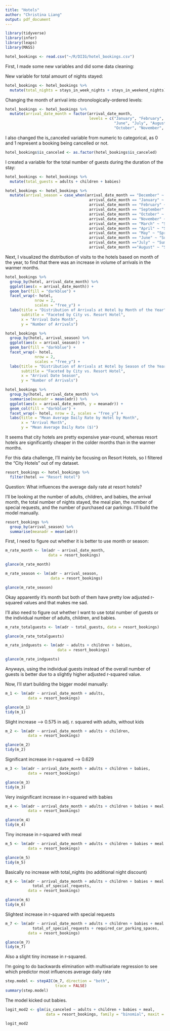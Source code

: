 ```yaml
---
title: "Hotels"
author: "Christina Liang"
output: pdf_document
---
```

```r
library(tidyverse)
library(infer)
library(leaps)
library(MASS)
```

```r
hotel_bookings <- read.csv("~/R/DIIG/hotel_bookings.csv")
```

First, I made some new variables and did some data cleaning:

New variable for total amount of nights stayed:
```r
hotel_bookings <- hotel_bookings %>%
  mutate(total_nights = stays_in_week_nights + stays_in_weekend_nights)
```

Changing the month of arrival into chronologically-ordered levels:
```r
hotel_bookings <- hotel_bookings %>%
  mutate(arrival_date_month = factor(arrival_date_month, 
                                     levels = c("January", "February", "March", "April", "May",
                                                "June", "July", "August", "September",
                                                "October", "November", "December")))
```

I also changed the is_canceled variable from numeric to categorical, as 0 and 1 represent a booking being cancelled or not.
```r
hotel_bookings$is_canceled <- as.factor(hotel_bookings$is_canceled)
```

I created a variable for the total number of guests during the duration of the stay:
```r
hotel_bookings <- hotel_bookings %>%
  mutate(total_guests = adults + children + babies)
```

```r
hotel_bookings <- hotel_bookings %>%
  mutate(arrival_season = case_when(arrival_date_month == "December" ~ "Winter", 
                                     arrival_date_month == "January" ~ "Winter",
                                     arrival_date_month == "February" ~ "Winter",
                                     arrival_date_month == "September" ~ "Fall", 
                                     arrival_date_month == "October" ~ "Fall", 
                                     arrival_date_month == "November" ~ "Fall",
                                     arrival_date_month == "March" ~ "Spring",
                                     arrival_date_month == "April" ~ "Spring", 
                                     arrival_date_month == "May" ~ "Spring",
                                     arrival_date_month == "June" ~ "Summer", 
                                     arrival_date_month =="July" ~ "Summer", 
                                     arrival_date_month =="August" ~ "Summer"))
```


Next, I visualized the distribution of visits to the hotels based on month of the year, to find that there was an increase in volume of arrivals in the warmer months.

```r
hotel_bookings %>%
  group_by(hotel, arrival_date_month) %>%
  ggplot(aes(x = arrival_date_month)) +
  geom_bar(fill = "darkblue") +
  facet_wrap(~ hotel, 
             nrow = 2, 
             scales = "free_y") +
  labs(title = "Distribution of Arrivals at Hotel by Month of the Year",
       subtitle = "Faceted by City vs. Resort Hotel",
       x = "Arrival Date Month",
       y = "Number of Arrivals")
```


```r
hotel_bookings %>%
  group_by(hotel, arrival_season) %>%
  ggplot(aes(x = arrival_season)) +
  geom_bar(fill = "darkblue") +
  facet_wrap(~ hotel, 
             nrow = 2, 
             scales = "free_y") +
  labs(title = "Distribution of Arrivals at Hotel by Season of the Year",
       subtitle = "Faceted by City vs. Resort Hotel",
       x = "Arrival Date Season",
       y = "Number of Arrivals")
```

```r
hotel_bookings %>%
  group_by(hotel, arrival_date_month) %>%
  summarise(meanadr = mean(adr)) %>%
  ggplot(aes(x = arrival_date_month, y = meanadr)) +
  geom_col(fill = "darkblue") +
  facet_wrap(~ hotel, nrow = 2, scales = "free_y") +
  labs(title = "Mean Average Daily Rate by Hotel by Month",
       x = "Arrival Month",
       y = "Mean Average Daily Rate ($)")
```
It seems that city hotels are pretty expensive year-round, whereas resort hotels are significantly cheaper in the colder months than in the warmer months.

For this data challenge, I'll mainly be focusing on Resort Hotels, so I filtered the "City Hotels" out of my dataset.
```r
resort_bookings <- hotel_bookings %>%
  filter(hotel == "Resort Hotel")
```


Question: What influences the average daily rate at resort hotels?

I'll be looking at the number of adults, children, and babies, the arrival month, the total number of nights stayed, the meal plan, the number of special requests, and the number of purchased car parkings. I'll build the model manually.

```r
resort_bookings %>%
  group_by(arrival_season) %>%
  summarise(meanadr = mean(adr))
```

First, I need to figure out whether it is better to use month or season:

```r
m_rate_month <- lm(adr ~ arrival_date_month,
                   data = resort_bookings)

glance(m_rate_month)
```

```r
m_rate_season <- lm(adr ~ arrival_season,
                    data = resort_bookings)

glance(m_rate_season)
```


Okay apparently it's month but both of them have pretty low adjusted r-squared values and that makes me sad.

I'll also need to figure out whether I want to use total number of guests or the individual number of adults, children, and babies.

```r
m_rate_totalguests <- lm(adr ~ total_guests, data = resort_bookings)

glance(m_rate_totalguests)
```

```r
m_rate_indguests <- lm(adr ~ adults + children + babies,
                       data = resort_bookings)

glance(m_rate_indguests)
```

Anyways, using the individual guests instead of the overall number of guests is better due to a slightly higher adjusted r-squared value.

Now, I'll start building the bigger model manually:


```r
m_1 <- lm(adr ~ arrival_date_month + adults,
          data = resort_bookings)

glance(m_1)
tidy(m_1)
```

Slight increase --> 0.575 in adj. r. squared with adults, without kids

```r
m_2 <- lm(adr ~ arrival_date_month + adults + children,
          data = resort_bookings)

glance(m_2)
tidy(m_2)
```

Significant increase in r-squared --> 0.629

```r
m_3 <- lm(adr ~ arrival_date_month + adults + children + babies,
          data = resort_bookings)

glance(m_3)
tidy(m_3)
```


Very insignificant increase in r-squared with babies

```r
m_4 <- lm(adr ~ arrival_date_month + adults + children + babies + meal,
          data = resort_bookings)

glance(m_4)
tidy(m_4)
```

Tiny increase in r-squared with meal

```r
m_5 <- lm(adr ~ arrival_date_month + adults + children + babies + meal + total_nights,
          data = resort_bookings)

glance(m_5)
tidy(m_5)
```

Basically no increase with total_nights (no additional night discount)

```r
m_6 <- lm(adr ~ arrival_date_month + adults + children + babies + meal + total_nights +
            total_of_special_requests,
          data = resort_bookings)

glance(m_6)
tidy(m_6)
```

Slightest increase in r-squared with special requests

```r
m_7 <- lm(adr ~ arrival_date_month + adults + children + babies + meal + total_nights +
            total_of_special_requests + required_car_parking_spaces,
          data = resort_bookings)

glance(m_7)
tidy(m_7)
```

Also a slight tiny increase in r-squared.


I'm going to do backwards elimination with multivariate regression to see which predictor most influences average daily rate 

```r
step.model <- stepAIC(m_7, direction = "both", 
                      trace = FALSE)
summary(step.model)
```

The model kicked out babies.




```r
logit_mod2 <- glm(is_canceled ~ adults + children + babies + meal,
                  data = resort_bookings, family = "binomial", maxit = 100)

logit_mod2
```


